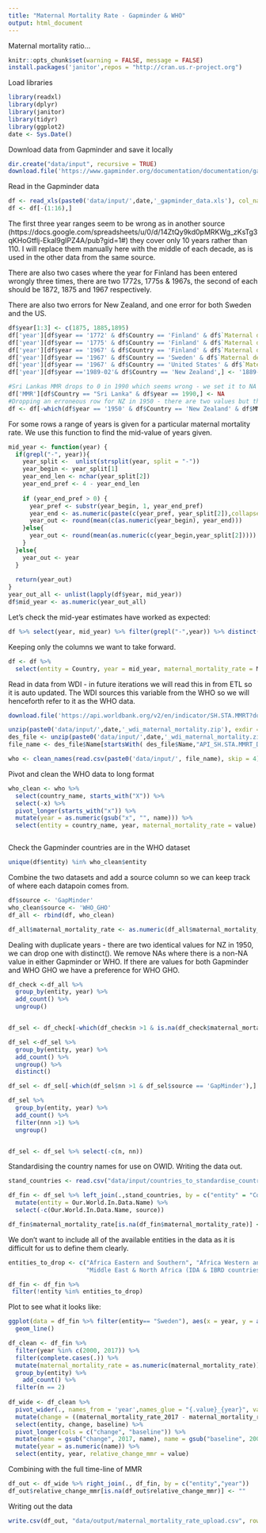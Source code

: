 ```yaml
---
title: "Maternal Mortality Rate - Gapminder & WHO"
output: html_document
---
```


Maternal mortality ratio...

```r
knitr::opts_chunk$set(warning = FALSE, message = FALSE) 
install.packages('janitor',repos = "http://cran.us.r-project.org")
```

Load libraries
```r
library(readxl)
library(dplyr)
library(janitor)
library(tidyr)
library(ggplot2)
date <- Sys.Date()

```

Download data from Gapminder and save it locally
```r
dir.create("data/input", recursive = TRUE)
download.file('https://www.gapminder.org/documentation/documentation/gapdata010.xls', paste0('data/input/',date,'_gapminder_data.xls'))


```

Read in the Gapminder data
```r

df <- read_xls(paste0('data/input/',date,'_gapminder_data.xls'), col_names = TRUE)
df <- df[-(1:16),]
```
The first three year ranges seem to be wrong as in another source (https://docs.google.com/spreadsheets/u/0/d/14ZtQy9kd0pMRKWg_zKsTg3qKHoGtflj-Ekal9gIPZ4A/pub?gid=1#) they cover only 10 years rather than 110. I will replace them manually here with the middle of each decade, as is used in the other data from the same source.

There are also two cases where the year for Finland has been entered wrongly three times, there are two 1772s, 1775s & 1967s, the second of each should be 1872, 1875 and 1967 respectively.

There are also two errors for New Zealand, and one error for both Sweden and the US.
```r

df$year[1:3] <- c(1875, 1885,1895)
df['year'][df$year == '1772' & df$Country == 'Finland' & df$`Maternal deaths`== 487,] <- '1872'
df['year'][df$year == '1775' & df$Country == 'Finland' & df$`Maternal deaths` == 629,] <- '1875'
df['year'][df$year == '1967' & df$Country == 'Finland' & df$`Maternal deaths` == 77,] <- '1957'
df['year'][df$year == '1967' & df$Country == 'Sweden' & df$`Maternal deaths` == 39,] <- '1957'
df['year'][df$year == '1967' & df$Country == 'United States' & df$`Maternal deaths` == 1766.28,] <- '1957'
df['year'][df$year =='1989-02'& df$Country == 'New Zealand',] <- '1889-02'

#Sri Lankas MMR drops to 0 in 1990 which seems wrong - we set it to NA instead.
df['MMR'][df$Country == "Sri Lanka" & df$year == 1990,] <- NA
#Dropping an erroneous row for NZ in 1950 - there are two values but the first is incorrect. You can using the maternal deaths and live births columns. 
df <- df[-which(df$year == '1950' & df$Country == 'New Zealand' & df$MMR == 90),]


```



For some rows a range of years is given for a particular maternal mortality rate. We use this function to find the mid-value of years given.
```r

mid_year <- function(year) {
  if(grepl("-", year)){
    year_split <-  unlist(strsplit(year, split = "-"))
    year_begin <- year_split[1]
    year_end_len <- nchar(year_split[2])
    year_end_pref <- 4 - year_end_len
    
    if (year_end_pref > 0) {
      year_pref <- substr(year_begin, 1, year_end_pref)
      year_end <- as.numeric(paste(c(year_pref, year_split[2]),collapse = ""))
      year_out <- round(mean(c(as.numeric(year_begin), year_end)))
    }else{
      year_out <- round(mean(as.numeric(c(year_begin,year_split[2]))))
    }
  }else{
    year_out <- year
  }
  
  return(year_out)
}
year_out_all <- unlist(lapply(df$year, mid_year))
df$mid_year <- as.numeric(year_out_all)
```

Let's check the mid-year estimates have worked as expected:
```r
df %>% select(year, mid_year) %>% filter(grepl("-",year)) %>% distinct()

```

Keeping only the columns we want to take forward.
```r
df <- df %>% 
  select(entity = Country, year = mid_year, maternal_mortality_rate = MMR)

```

Read in data from WDI - in future iterations we will read this in from ETL so it is auto updated. The WDI sources this variable from the WHO so we will henceforth refer to it as the WHO data.

```r
download.file('https://api.worldbank.org/v2/en/indicator/SH.STA.MMRT?downloadformat=csv', paste0('data/input/',date,'_wdi_maternal_mortality.zip'))

unzip(paste0('data/input/',date,'_wdi_maternal_mortality.zip'), exdir = "data/input")
des_file <- unzip(paste0('data/input/',date,'_wdi_maternal_mortality.zip'), list=TRUE)
file_name <- des_file$Name[startsWith( des_file$Name,"API_SH.STA.MMRT_DS2")]

who <- clean_names(read.csv(paste0('data/input/', file_name), skip = 4))

```

Pivot and clean the WHO data to long format
```r

who_clean <- who %>% 
  select(country_name, starts_with("X")) %>% 
  select(-x) %>% 
  pivot_longer(starts_with("x")) %>% 
  mutate(year = as.numeric(gsub("x", "", name))) %>% 
  select(entity = country_name, year, maternal_mortality_rate = value)



```

Check the Gapminder countries are in the WHO dataset
```r

unique(df$entity) %in% who_clean$entity


```

Combine the two datasets and add a source column so we can keep track of where each datapoin comes from. 
```r

df$source <- 'GapMinder'
who_clean$source <- 'WHO_GHO'
df_all <- rbind(df, who_clean)

df_all$maternal_mortality_rate <- as.numeric(df_all$maternal_mortality_rate)
```


Dealing with duplicate years - there are two identical values for NZ in 1950, we can drop one with distinct(). We remove NAs where there is a non-NA value in either Gapminder or WHO.  If there are values for both Gapminder and WHO GHO we have a preference for WHO GHO. 

```r
df_check <-df_all %>% 
  group_by(entity, year) %>% 
  add_count() %>% 
  ungroup()


df_sel <- df_check[-which(df_check$n >1 & is.na(df_check$maternal_mortality_rate)),]

df_sel <-df_sel %>% 
  group_by(entity, year) %>% 
  add_count() %>% 
  ungroup() %>% 
  distinct()

df_sel <- df_sel[-which(df_sel$nn >1 & df_sel$source == 'GapMinder'),]

df_sel %>% 
  group_by(entity, year) %>% 
  add_count() %>% 
  filter(nnn >1) %>% 
  ungroup()


df_sel <- df_sel %>% select(-c(n, nn))
```
Standardising the country names for use on OWID. Writing the data out.

```r
stand_countries <- read.csv("data/input/countries_to_standardise_country_standardized.csv")

df_fin <- df_sel %>% left_join(.,stand_countries, by = c("entity" = "Country")) %>% 
  mutate(entity = Our.World.In.Data.Name) %>% 
  select(-c(Our.World.In.Data.Name, source)) 

df_fin$maternal_mortality_rate[is.na(df_fin$maternal_mortality_rate)] <- ""

```
We don't want to include all of the available entities in the data as it is difficult for us to define them clearly.

```r
entities_to_drop <- c("Africa Eastern and Southern", "Africa Western and Central", "Arab World", "Early-demographic dividend", "East Asia & Pacific", "East Asia & Pacific (excluding high income)", "East Asia & Pacific (IDA & IBRD countries)", "Euro area", "Europe & Central Asia (excluding high income)", "Europe & Central Asia (IDA & IBRD countries)", "Fragile and conflict affected situations", "Heavily indebted poor countries (HIPC)", "High income", "IBRD only", "IDA & IBRD total", "IDA blend", "IDA only", "IDA total", "Late-demographic dividend", "Latin America & Caribbean (excluding high income)", "Latin America & the Caribbean (IDA & IBRD countries)", "Least developed countries: UN classification", "Middle East & North Africa (excluding high income)", 
                      "Middle East & North Africa (IDA & IBRD countries)", "Middle income", "Not classified",  "Other small states", "Pacific island small states", "Post-demographic dividend", "Pre-demographic dividend", "Small states", "South Asia (IDA & IBRD)", "Sub-Saharan Africa (excluding high income)", "Sub-Saharan Africa (IDA & IBRD countries)", "Low income", "Low & middle income", "Lower middle income", "Upper income", "Upper-middle income")

df_fin <- df_fin %>% 
 filter(!entity %in% entities_to_drop)
```




Plot to see what it looks like:
```r

ggplot(data = df_fin %>% filter(entity== "Sweden"), aes(x = year, y = as.numeric(maternal_mortality_rate), group = entity, colour = entity))+
  geom_line()

```

```r

df_clean <- df_fin %>% 
  filter(year %in% c(2000, 2017)) %>% 
  filter(complete.cases(.)) %>%
  mutate(maternal_mortality_rate = as.numeric(maternal_mortality_rate)) %>% 
  group_by(entity) %>% 
    add_count() %>% 
  filter(n == 2)
  
df_wide <- df_clean %>% 
  pivot_wider(., names_from = 'year',names_glue = "{.value}_{year}", values_from = 'maternal_mortality_rate') %>% 
  mutate(change = ((maternal_mortality_rate_2017 - maternal_mortality_rate_2000)/maternal_mortality_rate_2000)*100, baseline = 0) %>% 
  select(entity, change, baseline) %>% 
  pivot_longer(cols = c("change", "baseline")) %>% 
  mutate(name = gsub("change", 2017, name), name = gsub("baseline", 2000, name)) %>% 
  mutate(year = as.numeric(name)) %>% 
  select(entity, year, relative_change_mmr = value)


```
Combining with the full time-line of MMR

```r

df_out <- df_wide %>% right_join(., df_fin, by = c("entity","year"))
df_out$relative_change_mmr[is.na(df_out$relative_change_mmr)] <- ""
```


Writing out the data
```r
write.csv(df_out, "data/output/maternal_mortality_rate_upload.csv", row.names = FALSE)

```